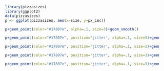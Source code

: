 <!--
%\VignetteEngine{knitr::knitr}
%\VignetteIndexEntry{Replication}
-->


```r
library(pizzasizes)
library(ggplot2)
data(pizzasizes)
p <- ggplot(pizzasizes, aes(x=size, y=px_inc))
```

```r
p+geom_point(color="#17807e", alpha=.1, size=3)+geom_smooth()
```

```r
p+geom_point(color="#17807e", position='jitter', alpha=.1, size=3)+geom_smooth(se=FALSE)
```

```r
p+geom_point(color="#17807e", position='jitter', alpha=.1, size=3)+geom_smooth(method='loess')
```

```r
p+geom_point(color="#17807e", position='jitter', alpha=.1, size=3)+geom_smooth(method='loess', se=FALSE)
```

```r
p+geom_point(color="#17807e", position='jitter', alpha=.1, size=3)+geom_smooth(method='glm',formula=y ~ x+ log(x), se=FALSE)
```
